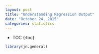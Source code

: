 ```yaml
---
layout: post
title: "Understanding Regression Output"
date: "October 24, 2015"
categories: statistics
---
```


* TOC
{:toc}

```r
library(jn.general)
```

